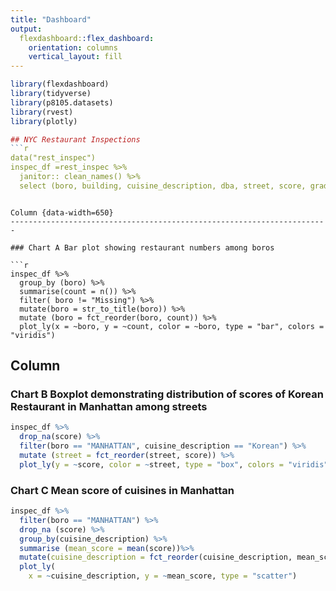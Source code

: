```yaml
---
title: "Dashboard"
output: 
  flexdashboard::flex_dashboard:
    orientation: columns
    vertical_layout: fill
---
```


```r
library(flexdashboard)
library(tidyverse)
library(p8105.datasets)
library(rvest)
library(plotly)
```

```r
## NYC Restaurant Inspections
```r
data("rest_inspec")
inspec_df =rest_inspec %>% 
  janitor:: clean_names() %>% 
  select (boro, building, cuisine_description, dba, street, score, grade) 
```
```

Column {data-width=650}
-----------------------------------------------------------------------

### Chart A Bar plot showing restaurant numbers among boros

```r
inspec_df %>% 
  group_by (boro) %>% 
  summarise(count = n()) %>% 
  filter( boro != "Missing") %>% 
  mutate(boro = str_to_title(boro)) %>% 
  mutate (boro = fct_reorder(boro, count)) %>% 
  plot_ly(x = ~boro, y = ~count, color = ~boro, type = "bar", colors = "viridis")

```

Column {data-width=350}
-----------------------------------------------------------------------

### Chart B Boxplot demonstrating distribution of scores of Korean Restaurant in Manhattan among streets

```r
inspec_df %>%
  drop_na(score) %>% 
  filter(boro == "MANHATTAN", cuisine_description == "Korean") %>% 
  mutate (street = fct_reorder(street, score)) %>% 
  plot_ly(y = ~score, color = ~street, type = "box", colors = "viridis")
```

### Chart C Mean score of cuisines in Manhattan

```r
inspec_df %>% 
  filter(boro == "MANHATTAN") %>% 
  drop_na (score) %>% 
  group_by(cuisine_description) %>% 
  summarise (mean_score = mean(score))%>%
  mutate(cuisine_description = fct_reorder(cuisine_description, mean_score)) %>% 
  plot_ly(
    x = ~cuisine_description, y = ~mean_score, type = "scatter")
```
